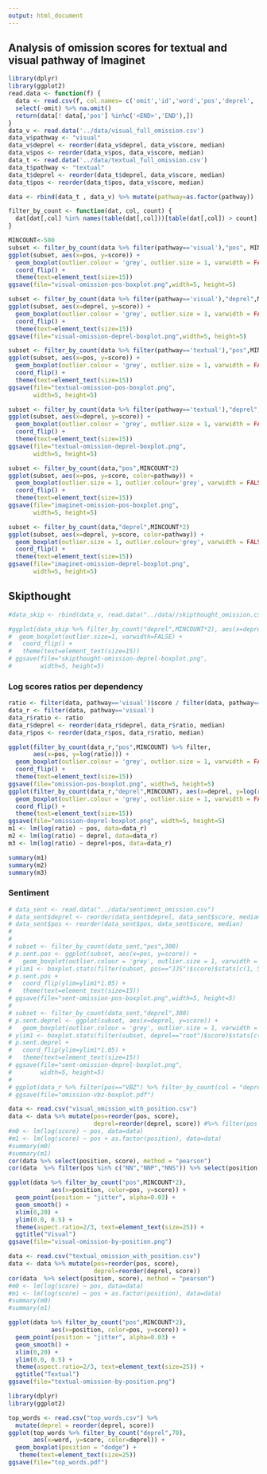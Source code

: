 ```yaml
---
output: html_document
---
```

## Analysis of omission scores for textual and visual pathway of Imaginet

```r
library(dplyr)
library(ggplot2)
read.data <- function(f) { 
  data <- read.csv(f, col.names= c('omit','id','word','pos','deprel', 'score')) %>% 
  select(-omit) %>% na.omit()
  return(data[! data[,'pos'] %in%c('<END>','END'),])
}
data_v <- read.data('../data/visual_full_omission.csv')
data_v$pathway <- "visual"
data_v$deprel <- reorder(data_v$deprel, data_v$score, median)
data_v$pos <- reorder(data_v$pos, data_v$score, median)
data_t <- read.data('../data/textual_full_omission.csv')
data_t$pathway <- "textual"
data_t$deprel <- reorder(data_t$deprel, data_v$score, median)
data_t$pos <- reorder(data_t$pos, data_v$score, median)

data <- rbind(data_t , data_v) %>% mutate(pathway=as.factor(pathway))
```
```r
filter_by_count <- function(dat, col, count) {
  dat[dat[,col] %in% names(table(dat[,col]))[table(dat[,col]) > count],]
}

MINCOUNT<-500
subset <- filter_by_count(data %>% filter(pathway=='visual'),"pos", MINCOUNT)
ggplot(subset, aes(x=pos, y=score)) + 
  geom_boxplot(outlier.colour = 'grey', outlier.size = 1, varwidth = FALSE) +
  coord_flip() +
  theme(text=element_text(size=15))
ggsave(file="visual-omission-pos-boxplot.png",width=5, height=5)

subset <- filter_by_count(data %>% filter(pathway=='visual'),"deprel",MINCOUNT)
ggplot(subset, aes(x=deprel, y=score)) + 
  geom_boxplot(outlier.colour = 'grey', outlier.size = 1, varwidth = FALSE) +
  coord_flip() +
  theme(text=element_text(size=15))
ggsave(file="visual-omission-deprel-boxplot.png",width=5, height=5)

subset <- filter_by_count(data %>% filter(pathway=='textual'),"pos",MINCOUNT)
ggplot(subset, aes(x=pos, y=score)) + 
  geom_boxplot(outlier.colour = 'grey', outlier.size = 1, varwidth = FALSE) +
  coord_flip() +
  theme(text=element_text(size=15))
ggsave(file="textual-omission-pos-boxplot.png",
       width=5, height=5)

subset <- filter_by_count(data %>% filter(pathway=='textual'),"deprel",MINCOUNT)
ggplot(subset, aes(x=deprel, y=score)) + 
  geom_boxplot(outlier.colour = 'grey', outlier.size = 1, varwidth = FALSE) +
  coord_flip() +
  theme(text=element_text(size=15))
ggsave(file="textual-omission-deprel-boxplot.png",
       width=5, height=5)

subset <- filter_by_count(data,"pos",MINCOUNT*2)
ggplot(subset, aes(x=pos, y=score, color=pathway)) + 
  geom_boxplot(outlier.size = 1, outlier.colour='grey', varwidth = FALSE) +
  coord_flip() +
  theme(text=element_text(size=15))
ggsave(file="imaginet-omission-pos-boxplot.png",
       width=5, height=5)

subset <- filter_by_count(data,"deprel",MINCOUNT*2)
ggplot(subset, aes(x=deprel, y=score, color=pathway)) + 
  geom_boxplot(outlier.size = 1, outlier.colour='grey', varwidth = FALSE) +
  coord_flip() +
  theme(text=element_text(size=15))
ggsave(file="imaginet-omission-deprel-boxplot.png",
       width=5, height=5)

```
## Skipthought
```r
#data_skip <- rbind(data_v, read.data("../data//skipthought_omission.csv") %>% mutate(pathway="skipthought")) %>% rename(model=pathway)

#ggplot(data_skip %>% filter_by_count("deprel",MINCOUNT*2), aes(x=deprel, y=score, color=model)) +
#  geom_boxplot(outlier.size=1, varwidth=FALSE) + 
#   coord_flip() +
#   theme(text=element_text(size=15))
# ggsave(file="skipthought-omission-deprel-boxplot.png",
#        width=5, height=5)
```



### Log scores ratios per dependency
```r
ratio <- filter(data, pathway=='visual')$score / filter(data, pathway=='textual')$score  
data_r <- filter(data, pathway=='visual')
data_r$ratio <- ratio
data_r$deprel <- reorder(data_r$deprel, data_r$ratio, median)
data_r$pos <- reorder(data_r$pos, data_r$ratio, median)
```
```r
ggplot(filter_by_count(data_r,"pos",MINCOUNT) %>% filter, 
       aes(x=pos, y=log(ratio))) + 
  geom_boxplot(outlier.colour = 'grey', outlier.size = 1, varwidth = FALSE) + 
  coord_flip() +
  theme(text=element_text(size=15))
ggsave(file="omission-pos-boxplot.png", width=5, height=5)
ggplot(filter_by_count(data_r,"deprel",MINCOUNT), aes(x=deprel, y=log(ratio))) + 
  geom_boxplot(outlier.colour = 'grey', outlier.size = 1, varwidth = FALSE) + 
  coord_flip() +
  theme(text=element_text(size=15))
ggsave(file="omission-deprel-boxplot.png", width=5, height=5)
m1 <- lm(log(ratio) ~ pos, data=data_r)
m2 <- lm(log(ratio) ~ deprel, data=data_r)
m3 <- lm(log(ratio) ~ deprel+pos, data=data_r)

summary(m1)
summary(m2)
summary(m3)
```
### Sentiment
```r
# data_sent <- read.data("../data/sentiment_omission.csv") 
# data_sent$deprel <- reorder(data_sent$deprel, data_sent$score, median)
# data_sent$pos <- reorder(data_sent$pos, data_sent$score, median)
# 
#             
# subset <- filter_by_count(data_sent,"pos",300)
# p.sent.pos <- ggplot(subset, aes(x=pos, y=score)) + 
#   geom_boxplot(outlier.colour = 'grey', outlier.size = 1, varwidth = FALSE) 
# ylim1 <- boxplot.stats(filter(subset, pos=="JJS")$score)$stats[c(1, 5)]
# p.sent.pos + 
#   coord_flip(ylim=ylim1*1.05) +
#   theme(text=element_text(size=15))
# ggsave(file="sent-omission-pos-boxplot.png",width=5, height=5)
# 
# subset <- filter_by_count(data_sent,"deprel",300)
# p.sent.deprel <- ggplot(subset, aes(x=deprel, y=score)) + 
#   geom_boxplot(outlier.colour = 'grey', outlier.size = 1, varwidth = FALSE) 
# ylim1 <- boxplot.stats(filter(subset, deprel=="root")$score)$stats[c(1, 5)]
# p.sent.deprel + 
#   coord_flip(ylim=ylim1*1.05) +
#   theme(text=element_text(size=15))
# ggsave(file="sent-omission-deprel-boxplot.png",
#        width=5, height=5)
# 
# ggplot(data_r %>% filter(pos=="VBZ") %>% filter_by_count(col = "deprel", 100), aes(x=deprel, y=log(ratio))) + geom_boxplot(varwidth = TRUE) + coord_flip()
# ggsave(file="omission-vbz-boxplot.pdf")
```

```r
data <- read.csv("visual_omission_with_position.csv")
data <- data %>% mutate(pos=reorder(pos, score),
                        deprel=reorder(deprel, score)) #%>% filter(pos %in% c("NN","NNS"))
#m0 <- lm(log(score) ~ pos, data=data)
#m1 <- lm(log(score) ~ pos + as.factor(position), data=data)
#summary(m0)
#summary(m1)
cor(data %>% select(position, score), method = "pearson")
cor(data  %>% filter(pos %in% c("NN","NNP","NNS")) %>% select(position, score), method = "pearson")

ggplot(data %>% filter_by_count("pos",MINCOUNT*2), 
            aes(x=position, color=pos, y=score)) +
  geom_point(position = "jitter", alpha=0.03) +
  geom_smooth() +
  xlim(0,20) +
  ylim(0.0, 0.5) +
  theme(aspect.ratio=2/3, text=element_text(size=25)) + 
  ggtitle("Visual")
ggsave(file="visual-omission-by-position.png")


```

```r
data <- read.csv("textual_omission_with_position.csv")
data <- data %>% mutate(pos=reorder(pos, score),
                        deprel=reorder(deprel, score))
cor(data  %>% select(position, score), method = "pearson")
#m0 <- lm(log(score) ~ pos, data=data)
#m1 <- lm(log(score) ~ pos + as.factor(position), data=data)
#summary(m0)
#summary(m1)

ggplot(data %>% filter_by_count("pos",MINCOUNT*2), 
            aes(x=position, color=pos, y=score)) +
  geom_point(position = "jitter", alpha=0.03) +
  geom_smooth() +
  xlim(0,20) +
  ylim(0.0, 0.5) + 
  theme(aspect.ratio=2/3, text=element_text(size=25)) +
  ggtitle("Textual")
ggsave(file="textual-omission-by-position.png")

```
```r
library(dplyr)
library(ggplot2)

top_words <- read.csv("top_words.csv") %>% 
  mutate(deprel = reorder(deprel, score))
ggplot(top_words %>% filter_by_count("deprel",70), 
       aes(x=word, y=score, color=deprel)) +
  geom_boxplot(position = "dodge") +
   theme(text=element_text(size=25))
ggsave(file="top_words.pdf")
```

